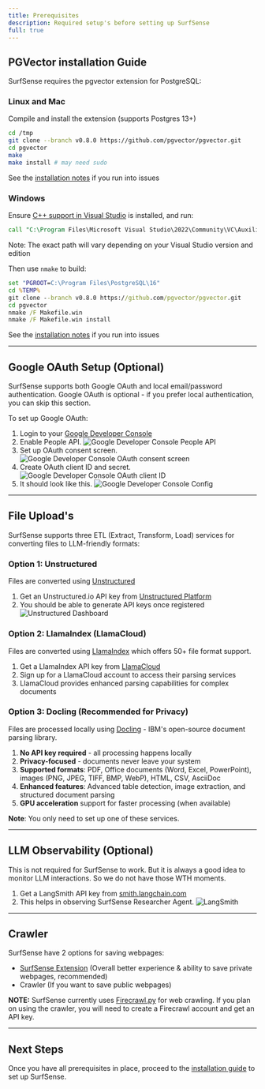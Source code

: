 ```yaml
---
title: Prerequisites
description: Required setup's before setting up SurfSense
full: true
---
```


## PGVector installation Guide 

SurfSense requires the pgvector extension for PostgreSQL:

### Linux and Mac

Compile and install the extension (supports Postgres 13+)

```sh
cd /tmp
git clone --branch v0.8.0 https://github.com/pgvector/pgvector.git
cd pgvector
make
make install # may need sudo
```

See the [installation notes](https://github.com/pgvector/pgvector/tree/master#installation-notes---linux-and-mac) if you run into issues

### Windows

Ensure [C++ support in Visual Studio](https://learn.microsoft.com/en-us/cpp/build/building-on-the-command-line?view=msvc-170#download-and-install-the-tools) is installed, and run:

```cmd
call "C:\Program Files\Microsoft Visual Studio\2022\Community\VC\Auxiliary\Build\vcvars64.bat"
```

Note: The exact path will vary depending on your Visual Studio version and edition

Then use `nmake` to build:

```cmd
set "PGROOT=C:\Program Files\PostgreSQL\16"
cd %TEMP%
git clone --branch v0.8.0 https://github.com/pgvector/pgvector.git
cd pgvector
nmake /F Makefile.win
nmake /F Makefile.win install
```

See the [installation notes](https://github.com/pgvector/pgvector/tree/master#installation-notes---windows) if you run into issues

---

## Google OAuth Setup (Optional)

SurfSense supports both Google OAuth and local email/password authentication. Google OAuth is optional - if you prefer local authentication, you can skip this section.

To set up Google OAuth:

1. Login to your [Google Developer Console](https://console.cloud.google.com/)
2. Enable People API.
![Google Developer Console People API](/docs/google_oauth_people_api.png)
3. Set up OAuth consent screen.
![Google Developer Console OAuth consent screen](/docs/google_oauth_screen.png)
4. Create OAuth client ID and secret.
![Google Developer Console OAuth client ID](/docs/google_oauth_client.png)
5. It should look like this.
![Google Developer Console Config](/docs/google_oauth_config.png)

---

## File Upload's

SurfSense supports three ETL (Extract, Transform, Load) services for converting files to LLM-friendly formats:

### Option 1: Unstructured 

Files are converted using [Unstructured](https://github.com/Unstructured-IO/unstructured)

1. Get an Unstructured.io API key from [Unstructured Platform](https://platform.unstructured.io/)
2. You should be able to generate API keys once registered
![Unstructured Dashboard](/docs/unstructured.png)

### Option 2: LlamaIndex (LlamaCloud)

Files are converted using [LlamaIndex](https://www.llamaindex.ai/) which offers 50+ file format support.

1. Get a LlamaIndex API key from [LlamaCloud](https://cloud.llamaindex.ai/)
2. Sign up for a LlamaCloud account to access their parsing services
3. LlamaCloud provides enhanced parsing capabilities for complex documents

### Option 3: Docling (Recommended for Privacy)

Files are processed locally using [Docling](https://github.com/DS4SD/docling) - IBM's open-source document parsing library.

1. **No API key required** - all processing happens locally
2. **Privacy-focused** - documents never leave your system
3. **Supported formats**: PDF, Office documents (Word, Excel, PowerPoint), images (PNG, JPEG, TIFF, BMP, WebP), HTML, CSV, AsciiDoc
4. **Enhanced features**: Advanced table detection, image extraction, and structured document parsing
5. **GPU acceleration** support for faster processing (when available)

**Note**: You only need to set up one of these services.

---

## LLM Observability (Optional)

This is not required for SurfSense to work. But it is always a good idea to monitor LLM interactions. So we do not have those WTH moments.

1. Get a LangSmith API key from [smith.langchain.com](https://smith.langchain.com/)
2. This helps in observing SurfSense Researcher Agent.
![LangSmith](/docs/langsmith.png)

---

## Crawler 

SurfSense have 2 options for saving webpages:
- [SurfSense Extension](https://github.com/MODSetter/SurfSense/tree/main/surfsense_browser_extension) (Overall better experience & ability to save private webpages, recommended)
- Crawler (If you want to save public webpages)

**NOTE:** SurfSense currently uses [Firecrawl.py](https://www.firecrawl.dev/) for web crawling. If you plan on using the crawler, you will need to create a Firecrawl account and get an API key.


---

## Next Steps

Once you have all prerequisites in place, proceed to the [installation guide](/docs/installation) to set up SurfSense.